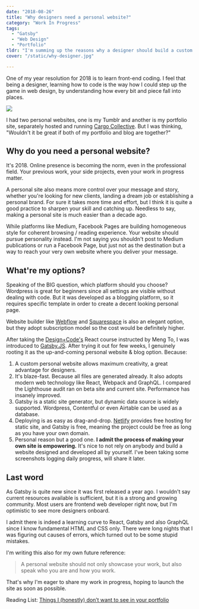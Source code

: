 ```yaml
---
date: "2018-08-26"
title: "Why designers need a personal website?"
category: "Work In Progress"
tags: 
  - "Gatsby"
  - "Web Design"
  - "Portfolio"
tldr: "I'm summing up the reasons why a designer should build a custom site using Gatsby.JS." 
cover: "/static/why-designer.jpg"

---
```


One of my year resolution for 2018 is to learn front-end coding. I feel that being a designer, learning how to code is the way how I could step up the game in web design, by understanding how every bit and piece fall into places. 

![](/static/personal-website.jpg)

I had two personal websites, one is my Tumblr and another is my portfolio site, separately hosted and running [Cargo Collective](https://cargocollective.com/). But I was thinking, "Wouldn't it be great if both of my portfolio and blog are together?"

## Why do you need a personal website?

It's 2018. Online presence is becoming the norm, even in the professional field. Your previous work, your side projects, even your work in progress matter. 

A personal site also means more control over your message and story, whether you're looking for new clients, landing a dream job or establishing a personal brand. For sure it takes more time and effort, but I think it is quite a good practice to sharpen your skill and catching up. Needless to say, making a personal site is much easier than a decade ago. 

While platforms like Medium, Facebook Pages are building homogeneous style for coherent browsing / reading experience. Your website should pursue personality instead. I'm not saying you shouldn't post to Medium publications or run a Facebook Page, but just not as the destination but a way to reach your very own website where you deliver your message. 

## What're my options?

Speaking of the BIG question, which platform should you choose? Wordpress is great for beginners since all settings are visible without dealing with code. But it was developed as a blogging platform, so it requires specific template in order to create a decent looking personal page. 

Website builder like [Webflow](https://webflow.com/?rfsn=1574887.557b84) and [Squarespace](http://squarespace.com/) is also an elegant option, but they adopt subscription model so the cost would be definitely higher.  

After taking the [Design+Code's](http://designcode.io/) React course instructed by Meng To, I was introduced to [Gatsby.JS](https://www.gatsbyjs.org/). After trying it out for few weeks, I genuinely rooting it as the up-and-coming personal website & blog option. Because:

1. A custom personal website allows maximum creativity, a great advantage for designers.
2. It's blaze-fast. Because all files are generated already. It also adopts modern web technology like React, Webpack and GraphQL. I compared the Lighthouse audit ran on beta site and current site. Performance has insanely improved.
3. Gatsby is a static site generator, but dynamic data source is widely supported. Wordpress, Contentful or even Airtable can be used as a database. 
4. Deploying is as easy as drag-and-drop. [Netlify](http://netlify.com/) provides free hosting for static site, and Gatsby is free, meaning the project could be free as long as you have your own domain.
5. Personal reason but a good one. **I admit the process of making your own site is empowering.** It's nice to not rely on anybody and build a website designed and developed all by yourself. I've been taking some screenshots logging daily progress, will share it later.

## Last word

As Gatsby is quite new since it was first released a year ago. I wouldn't say current resources available is sufficient, but it is a strong and growing community. Most users are frontend web developer right now, but I'm optimistic to see more designers onboard.

I admit there is indeed a learning curve to React, Gatsby and also GraphQL since I know fundamental HTML and CSS only. There were long nights that I was figuring out causes of errors, which turned out to be some stupid mistakes. 

I'm writing this also for my own future reference:

> A personal website should not only showcase your work, but also speak who you are and how you work.

That's why I'm eager to share my work in progress, hoping to launch the site as soon as possible. 

Reading List: 
[Things I (honestly) don’t want to see in your portfolio](https://uxdesign.cc/things-i-honestly-dont-want-to-see-in-your-portfolio-3d3497666ca8)